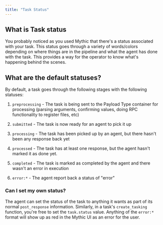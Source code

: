 ```yaml
---
title: "Task Status"
---
```


## What is Task status

You probably noticed as you used Mythic that there's a status associated with your task. This status goes through a variety of words/colors depending on where things are in the pipeline and what the agent has done with the task. This provides a way for the operator to know what's happening behind the scenes.

## What are the default statuses?

By default, a task goes through the following stages with the following statuses:

1. `preprocessing` - The task is being sent to the Payload Type container for processing (parsing arguments, confirming values, doing RPC functionality to register files, etc)

2. `submitted` - The task is now ready for an agent to pick it up

3. `processing` - The task has been picked up by an agent, but there hasn't been any response back yet

4. `processed` - The task has at least one response, but the agent hasn't marked it as done yet.

5. `completed` - The task is marked as completed by the agent and there wasn't an error in execution

6. `error:*` - The agent report back a status of "error"

### Can I set my own status?

The agent can set the status of the task to anything it wants as part of its normal `post_response` information. Similarly, in a task's `create_tasking` function, you're free to set the `task.status` value. Anything of the `error:*` format will show up as red in the Mythic UI as an error for the user.
